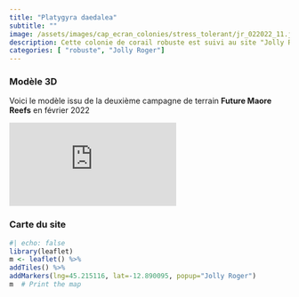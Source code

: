 ```yaml
---
title: "Platygyra daedalea"
subtitle: ""
image: /assets/images/cap_ecran_colonies/stress_tolerant/jr_022022_11.jpg
description: Cette colonie de corail robuste est suivi au site "Jolly Roger"
categories: [ "robuste", "Jolly Roger"]
---
```

### Modèle 3D

Voici le modèle issu de la deuxième campagne de terrain __Future Maore Reefs__ en février 2022

<div class="resp-container"> <iframe class="resp-content" title="Platygyra daedalea" frameborder="0" allowfullscreen mozallowfullscreen="true" webkitallowfullscreen="true" allow="autoplay; fullscreen; xr-spatial-tracking" xr-spatial-tracking execution-while-out-of-viewport execution-while-not-rendered web-share src="https://api.sketchfab.com/models/b07d4a0993dd48f2b6a1fca614dfc568/embed?autostart=1&annotations_visible=0&preload=1&ui_infos=0&ui_inspector=0&ui_watermark_link=0&ui_watermark=0&ui_settings=0"> </iframe> </div>
### Carte du site
```r
#| echo: false
library(leaflet)
m <- leaflet() %>%
addTiles() %>% 
addMarkers(lng=45.215116, lat=-12.890095, popup="Jolly Roger")
m  # Print the map
```


